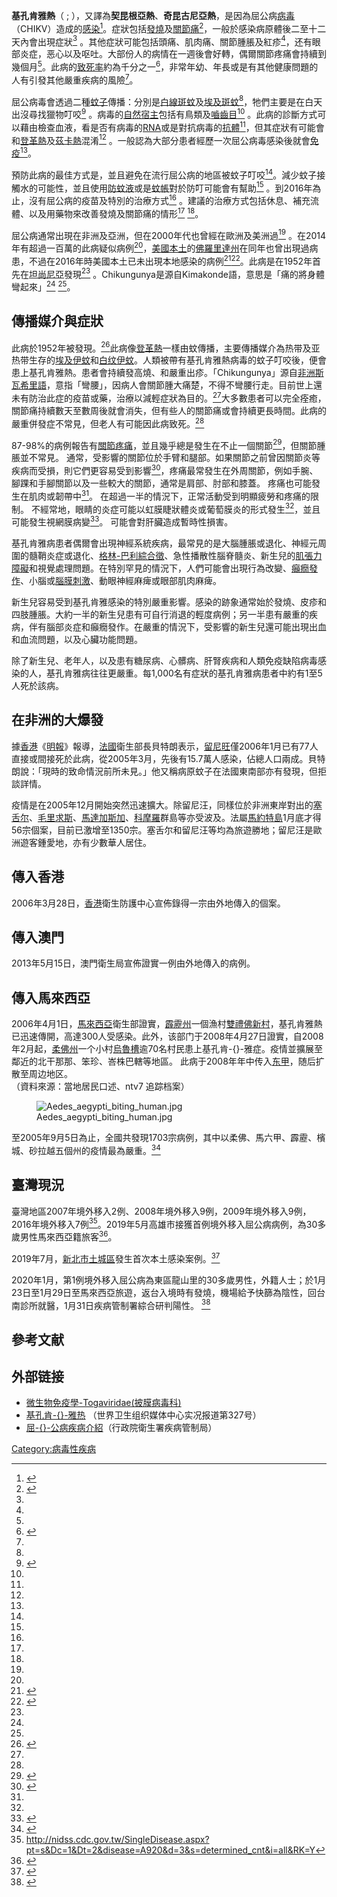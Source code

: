 {{update|time=2020-03-18T12:13:04+00:00}}
{{medical}}
{{noteTA
|T=zh-cn:基孔肯雅热; zh-hk:基孔肯雅熱; zh-tw:屈公病
|1=zh-cn:基孔肯雅热; zh-hk:基孔肯雅熱; zh-tw:屈公病
|2=zh-cn:基孔肯雅热病毒; zh-hk:基孔肯雅熱病毒; zh-tw:屈公病病毒
}}

{{Infobox_Disease
| Name           = 基孔肯雅熱
| Image          = CHIK-World-Map-09-17-2019.jpg
| Caption        =
| DiseasesDB     = 32213
| ICD10          = {{ICD10|A|92|0|a|90}}
| ICD9           = {{ICD9|065.4}}, {{ICD9|066.3}}
| ICDO           =
| OMIM           =
| MedlinePlus    =
| eMedicineSubj  =
| eMedicineTopic =
| MeshID         = D018354
}}
{{Speciesbox
| name = 基孔肯雅熱病毒
| virus_group = iv
| familia = [[披蓋病毒科|披蓋病毒科]] Togaviridae
| genus = Alphavirus
| species = Chikungunya virus
}}
<!-- Definition and symptoms -->
'''基孔肯雅熱'''（{{lang-fr|Fièvre Chikungunya}} ; {{lang-en|Chikungunya}}），又譯為'''契昆根亞熱'''、'''奇昆古尼亞熱'''，是因為屈公病[[病毒|病毒]]（CHIKV）造成的[[感染|感染]]<ref name=WHO2016>{{cite web|title=Chikungunya Fact sheet|url=http://www.who.int/mediacentre/factsheets/fs327/en/|website=[[WHO|WHO]]|accessdate=2016-09-26|date=April 2016|deadurl=no|archiveurl=https://web.archive.org/web/20160927102447/http://www.who.int/mediacentre/factsheets/fs327/en/|archivedate=2016-09-27|df=dmy-all}}</ref>。症狀包括[[發燒|發燒]]及[[關節痛|關節痛]]<ref name=CDC2016Sym>{{cite web|title=Chikungunya Virus Symptoms, Diagnosis, & Treatment|url=https://www.cdc.gov/chikungunya/symptoms/index.html|website=[[Centers_for_Disease_Control_and_Prevention|CDC]]|accessdate=2016-09-26|date=2016-04-06|deadurl=no|archiveurl=https://web.archive.org/web/20160921083120/http://www.cdc.gov/chikungunya/symptoms/index.html|archivedate=2016-09-21}}</ref>，一般於感染病原體後二至十二天內會出現症狀<ref name=WHO2016/> 。其他症狀可能包括頭痛、肌肉痛、關節腫脹及紅疹<ref name=CDC2016Sym/>，还有眼部炎症，恶心以及呕吐。大部份人的病情在一週後會好轉，偶爾關節疼痛會持續到幾個月<ref name=CDC2016Sym/>。此病的[[致死率|致死率]]約為千分之一<ref name=Cag2013>{{cite journal | vauthors = Caglioti C, Lalle E, Castilletti C, Carletti F, Capobianchi MR, Bordi L | title = Chikungunya virus infection: an overview | journal = The New Microbiologica | volume = 36 | issue = 3 | pages = 211–27 | date = July 2013 | pmid = 23912863 }}</ref>，非常年幼、年長或是有其他健康問題的人有引發其他嚴重疾病的風險<ref name=CDC2016Sym/>。

<!-- Cause and diagnosis -->
屈公病毒會透過二種[[蚊子|蚊子]]傳播：分別是[[白線斑蚊|白線斑蚊]]及[[埃及斑蚊|埃及斑蚊]]<ref name=WHO2016/>，牠們主要是在白天出沒尋找獵物叮咬<ref name="cdc-chikungunya">{{cite web|title=Prevention|url=https://www.cdc.gov/chikungunya/prevention/index.html|website=CDC|accessdate=2016-09-26|date=2016-02-26|deadurl=no|archiveurl=https://web.archive.org/web/20160915205122/http://www.cdc.gov/chikungunya/prevention/index.html|archivedate=2016-09-15}}</ref> 。病毒的[[自然宿主|自然宿主]]包括有鳥類及[[嚙齒目|嚙齒目]]<ref name=WHO2016/> 。此病的診斷方式可以藉由檢查血液，看是否有病毒的[[RNA|RNA]]或是對抗病毒的[[抗體|抗體]]<ref name=WHO2016/>，但其症狀有可能會和[[登革熱|登革熱]]及[[茲卡熱|茲卡熱]]混淆<ref name=WHO2016/> 。一般認為大部分患者經歷一次屈公病毒感染後就會[[免疫|免疫]]<ref name=CDC2016Sym/>。

<!-- Prevention and Treatment -->
預防此病的最佳方式是{{le|蚊蟲防制|mosquito control}}，並且避免在流行屈公病的地區被蚊子叮咬<ref name=Cag2013/>。減少蚊子接觸水的可能性，並且使用[[防蚊液|防蚊液]]或是[[蚊帳|蚊帳]]對於防叮可能會有幫助<ref name=WHO2016/> 。到2016年為止，沒有屈公病的疫苗及特別的治療方式<ref name=WHO2016/> 。建議的治療方式包括休息、補充流體、以及用藥物來改善發燒及關節痛的情形<ref name=WHO2016/> <ref name=CDC2016Sym/>。

<!-- Epidemiology and history -->
屈公病通常出現在非洲及亞洲，但在2000年代也曾經在歐洲及美洲{{le|暴發 (疾病)|Outbreak|暴發}}過<ref name=WHO2016/> 。在2014年有超過一百萬的此病疑似病例<ref name=WHO2016/>，[[美國本土|美國本土]]的[[佛羅里達州|佛羅里達州]]在同年也曾出現過病患，不過在2016年時美國本土已未出現本地感染的病例<ref name=NEJM2014>{{cite journal |vauthors=Staples JE, Fischer M | title = Chikungunya virus in the Americas—what a vectorborne pathogen can do | journal = [[N._Engl._J._Med.|N. Engl. J. Med.]] | volume = 371 | issue = 10 | pages = 887–9 | year = 2014 | pmid = 25184860 | doi = 10.1056/NEJMp1407698 | pmc=4624217}}</ref><ref>{{cite web|title=2016 provisional data for the United States|url=https://www.cdc.gov/chikungunya/geo/united-states-2016.html|website=CDC|accessdate=2016-09-26|date=2016-09-20|deadurl=no|archiveurl=https://web.archive.org/web/20160918145231/http://www.cdc.gov/chikungunya/geo/united-states-2016.html|archivedate=2016-09-18}}</ref>。此病是在1952年首先在[[坦尚尼亞|坦尚尼亞]]發現<ref name=WHO2016/> 。Chikungunya是源自Kimakonde語，意思是「痛的將身體彎起來」<ref name=WHO2016/> <ref name="cdc-chikungunya"/>。

==傳播媒介與症狀==
此病於1952年被發現。<ref name=whofs327>{{Cite web |url=http://www.who.int/mediacentre/factsheets/fs327/en/index.html |title=存档副本 |accessdate=2009-03-29 |archive-date=2014-01-09 |archive-url=https://web.archive.org/web/20140109141808/http://www.who.int/mediacentre/factsheets/fs327/en/index.html |dead-url=no }}</ref>此病像[[登革熱|登革熱]]一樣由蚊傳播，主要傳播媒介為热带及亚热带生存的[[埃及伊蚊|埃及伊蚊]]和[[白纹伊蚊|白纹伊蚊]]。人類被帶有基孔肯雅熱病毒的蚊子叮咬後，便會患上基孔肯雅熱。患者會持續發高燒、{{Fact|脫水|time=2009-03-29}}和嚴重出疹。「Chikungunya」源自[[非洲|非洲]][[斯瓦希里語|斯瓦希里語]]，意指「彎腰」，因病人會關節腫大痛楚，不得不彎腰行走。目前世上還未有防治此症的疫苗或藥，治療以減輕症狀為目的。<ref name=whofs327/>大多數患者可以完全痊癒，關節痛持續數天至數周後就會消失，但有些人的關節痛或會持續更長時間。此病的嚴重併發症不常見，但老人有可能因此病致死。<ref name=whofs327/>

87-98%的病例報告有[[关节痛|關節疼痛]]，並且幾乎總是發生在不止一個關節<ref name="#1">{{Cite journal |last=Thiberville |first=Simon-Djamel |last2=Moyen |first2=Nanikaly |last3=Dupuis-Maguiraga |first3=Laurence |last4=Nougairede |first4=Antoine |last5=Gould |first5=Ernest A. |last6=Roques |first6=Pierre |last7=de Lamballerie |first7=Xavier |date=2013-09 |title=Chikungunya fever: epidemiology, clinical syndrome, pathogenesis and therapy |url=https://pubmed.ncbi.nlm.nih.gov/23811281 |journal=Antiviral Research |volume=99 |issue=3 |doi=10.1016/j.antiviral.2013.06.009 |issn=1872-9096 |pmc=7114207 |pmid=23811281 |access-date=2022-06-02 |archive-date=2022-06-02 |archive-url=https://web.archive.org/web/20220602161929/https://pubmed.ncbi.nlm.nih.gov/23811281/ }}</ref>，但關節腫脹並不常見。 通常，受影響的關節位於手臂和腿部。如果關節之前曾因關節炎等疾病而受損，則它們更容易受到影響<ref name=":0">{{Cite journal |last=Burt |first=Felicity J. |last2=Rolph |first2=Micheal S. |last3=Rulli |first3=Nestor E. |last4=Mahalingam |first4=Suresh |last5=Heise |first5=Mark T. |date=2012-02-18 |title=Chikungunya: a re-emerging virus |url=https://pubmed.ncbi.nlm.nih.gov/22100854 |journal=Lancet (London, England) |volume=379 |issue=9816 |doi=10.1016/S0140-6736(11)60281-X |issn=1474-547X |pmid=22100854 |access-date=2022-06-02 |archive-date=2022-06-02 |archive-url=https://web.archive.org/web/20220602161929/https://pubmed.ncbi.nlm.nih.gov/22100854/ }}</ref>，疼痛最常發生在外周關節，例如手腕、腳踝和手腳關節以及一些較大的關節，通常是肩部、肘部和膝蓋。 疼痛也可能發生在肌肉或韌帶中<ref name="#1"/>。 在超過一半的情況下，正常活動受到明顯疲勞和疼痛的限制。 不經常地，眼睛的炎症可能以虹膜睫狀體炎或葡萄膜炎的形式發生<ref name=":0" />，並且可能發生視網膜病變<ref>{{Cite journal |last=Mahendradas |first=Padmamalini |last2=Ranganna |first2=Shylaja K. |last3=Shetty |first3=Rohit |last4=Balu |first4=Ramgopal |last5=Narayana |first5=Kannan M. |last6=Babu |first6=Rajesh B. |last7=Shetty |first7=Bhujang K. |date=2008-02 |title=Ocular manifestations associated with chikungunya |url=https://pubmed.ncbi.nlm.nih.gov/17631967 |journal=Ophthalmology |volume=115 |issue=2 |doi=10.1016/j.ophtha.2007.03.085 |issn=1549-4713 |pmid=17631967 |access-date=2022-06-02 |archive-date=2022-03-13 |archive-url=https://web.archive.org/web/20220313145935/https://pubmed.ncbi.nlm.nih.gov/17631967/ }}</ref>。 可能會對肝臟造成暫時性損害。

基孔肯雅病患者偶爾會出現神經系統疾病，最常見的是大腦腫脹或退化、神經元周圍的髓鞘炎症或退化、[[格林－巴利综合征|格林-巴利綜合徵]]、急性播散性腦脊髓炎、新生兒的[[肌张力障碍|肌張力障礙]]和視覺處理問題{{Sfn|Vairo|Haider|Kock|Ntoumi|2019|loc="Clinical features"}}。在特別罕見的情況下，人們可能會出現行為改變、[[癲癇發作|癲癇發作]]、小腦或[[腦電刺激|腦膜刺激]]、動眼神經麻痺或眼部肌肉麻痺。

新生兒容易受到基孔肯雅感染的特別嚴重影響。感染的跡象通常始於發燒、皮疹和四肢腫脹。大約一半的新生兒患有可自行消退的輕度病例；另一半患有嚴重的疾病，伴有腦部炎症和癲癇發作。在嚴重的情況下，受影響的新生兒還可能出現出血和血流問題，以及心臟功能問題。

除了新生兒、老年人，以及患有糖尿病、心髒病、肝腎疾病和人類免疫缺陷病毒感染的人，基孔肯雅病往往更嚴重。每1,000名有症狀的基孔肯雅病患者中約有1至5人死於該病。

== 在非洲的大爆發 ==
據[[香港|香港]]《[[明報|明報]]》報導，[[法國|法國]]衛生部長貝特朗表示，[[留尼旺|留尼旺]]僅2006年1月已有77人直接或間接死於此病，從2005年3月，先後有15.7萬人感染，佔總人口兩成。貝特朗說：「現時的致命情況前所未見。」他又稱病原蚊子在法國東南部亦有發現，但拒談詳情。

疫情是在2005年12月開始突然迅速擴大。除留尼汪，同樣位於非洲東岸對出的[[塞舌尔|塞舌尔]]、[[毛里求斯|毛里求斯]]、[[馬達加斯加|馬達加斯加]]、[[科摩羅|科摩羅]]群島等亦受波及。法屬[[馬約特島|馬約特島]]1月底才得56宗個案，目前已激增至1350宗。塞舌尔和留尼汪等均為旅遊勝地；留尼汪是歐洲遊客鍾愛地，亦有少數華人居住。

== 傳入香港 ==
2006年3月28日，[[香港|香港]]衛生防護中心宣佈錄得一宗由外地傳入的個案。

== 傳入澳門 ==
2013年5月15日，澳門衛生局宣佈證實一例由外地傳入的病例。

== 傳入馬來西亞 ==
2006年4月1日，[[馬來西亞|馬來西亞]]衛生部證實，[[霹靂州|霹靂州]]一個漁村[[雙禮佛新村|雙禮佛新村]]，基孔肯雅熱已迅速傳開，高達300人受感染。此外，该部门于2008年4月27日證實，自2008年2月起，[[柔佛州|柔佛州]]一个小村[[烏魯槽|烏魯槽]]逾70名村民患上基孔肯-{}-雅症。疫情並擴展至鄰近的北干那那、笨珍、峇株巴轄等地區。
此病于2008年年中传入[[东甲|东甲]]，随后扩散至周边地区。<br />
（資料來源：當地居民口述、ntv7 追踪档案）

[[File:Aedes_aegypti_biting_human.jpg|thumbnail]]

至2005年9月5日為止，全國共發現1703宗病例，其中以柔佛、馬六甲、霹靂、檳城、砂拉越五個州的疫情最為嚴重。<ref>{{Cite web |url=http://www.sinchew.com.my/node/80753?tid=1 |title=存档副本 |accessdate=2008-09-05 |archive-date=2008-09-09 |archive-url=https://web.archive.org/web/20080909103853/http://www.sinchew.com.my/node/80753?tid=1 |dead-url=no }}</ref>

== 臺灣現況 ==
臺灣地區2007年境外移入2例、2008年境外移入9例，2009年境外移入9例，2016年境外移入7例<ref>http://nidss.cdc.gov.tw/SingleDisease.aspx?pt=s&Dc=1&Dt=2&disease=A920&d=3&s=determined_cnt&i=all&RK=Y</ref>。2019年5月高雄市接獲首例境外移入屈公病病例，為30多歲男性馬來西亞籍旅客<ref>{{Cite web |url=https://www.kcg.gov.tw/News_Content.aspx?n=F29A02A9D36C47F0&s=279F7A56049D4B69 |title=存档副本 |accessdate=2019-06-02 |archive-date=2020-09-18 |archive-url=https://web.archive.org/web/20200918182255/https://www.kcg.gov.tw/News_Content.aspx?n=F29A02A9D36C47F0&s=279F7A56049D4B69 |dead-url=no }}</ref>。

2019年7月，[[新北市|新北市]][[土城區|土城區]]發生首次本土感染案例。<ref>{{cite news|title=我國史上首例本土屈公病 未來30天圍堵土城疫情關鍵|url=https://udn.com/news/story/7266/3952729|publisher=聯合新聞網|date=2019-07-26|accessdate=2019-07-26|archive-date=2019-07-27|archive-url=https://web.archive.org/web/20190727142003/https://udn.com/news/story/7266/3952729|dead-url=no}}</ref>

2020年1月，第1例境外移入屈公病為東區龍山里的30多歲男性，外籍人士；於1月23日至1月29日至馬來西亞旅遊，返台入境時有發燒，機場給予快篩為陰性，回台南診所就醫，1月31日疾病管制署綜合研判陽性。
<ref>{{Cite web |url=https://www.cna.com.tw/news/ahel/202002010192.aspx |title=存档副本 |accessdate=2020-06-02 |archive-date=2020-02-01 |archive-url=https://web.archive.org/web/20200201115707/https://www.cna.com.tw/news/ahel/202002010192.aspx |dead-url=no }}</ref>

== 參考文献 ==
{{reflist}}

== 外部链接 ==
*[http://smallcollation.blogspot.com/2013/02/togaviridae.html 微生物免疫學-Togaviridae(披膜病毒科)] {{Wayback|url=http://smallcollation.blogspot.com/2013/02/togaviridae.html |date=20200726000730 }}
* [http://www.who.int/mediacentre/factsheets/fs327/zh/index.html 基孔肯-{}-雅热] {{Wayback|url=http://www.who.int/mediacentre/factsheets/fs327/zh/index.html |date=20140214231633 }}（世界卫生组织媒体中心实况报道第327号）
* [https://web.archive.org/web/20111027192444/http://www.cdc.gov.tw/sp.asp?xdurl=disease%2Fdisease_detail.asp&id=1661&mp=1&ctnode=1498 屈-{}-公病疾病介紹]（行政院衛生署疾病管制局）

{{Zoonotic viral diseases}}

[[Category:病毒性疾病|Category:病毒性疾病]]